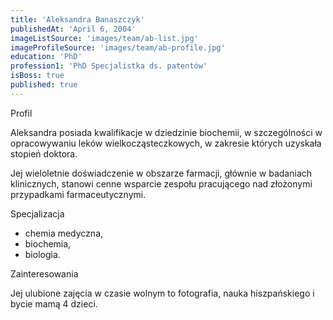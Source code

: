 ```yaml
---
title: 'Aleksandra Banaszczyk'
publishedAt: 'April 6, 2004'
imageListSource: 'images/team/ab-list.jpg'
imageProfileSource: 'images/team/ab-profile.jpg'
education: 'PhD'
profession1: 'PhD Specjalistka ds. patentów'
isBoss: true
published: true
---
```


<ProfileSection type="profile">Profil</ProfileSection>

Aleksandra posiada kwalifikacje w dziedzinie biochemii, w szczególności w opracowywaniu leków wielkocząsteczkowych, w zakresie których uzyskała stopień doktora.

Jej wieloletnie doświadczenie w obszarze farmacji, głównie w badaniach klinicznych, stanowi cenne wsparcie zespołu pracującego nad złożonymi przypadkami farmaceutycznymi.

<ProfileSection type="search">Specjalizacja</ProfileSection>

- chemia medyczna,
- biochemia,
- biologia.

<ProfileSection type="hobby">Zainteresowania</ProfileSection>

Jej ulubione zajęcia w czasie wolnym to fotografia, nauka hiszpańskiego i bycie mamą 4 dzieci.